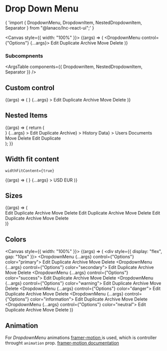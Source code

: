 
<Meta title="Utility/Dropdown Menu" component={DropdownMenu} />

# Drop Down Menu

<SyntaxHighlighter language="jsx" style={nord}>
  {
    'import { DropdownMenu, DropdownItem, NestedDropdownItem, Separator } from "@lanaco/lnc-react-ui";'
  }
</SyntaxHighlighter>

<Canvas style={{ width: "100%" }}>
  <Story name="Default" args={{}}>
    {(args) => (
      <DropdownMenu control={"Options"} {...args}>
        <DropdownItem icon="pen">Edit</DropdownItem>
        <DropdownItem icon="clone">Duplicate</DropdownItem>
        <Separator />
        <DropdownItem icon="archive">Archive</DropdownItem>
        <DropdownItem icon="arrow-right">Move</DropdownItem>
        <Separator />
        <DropdownItem icon="trash">Delete</DropdownItem>
      </DropdownMenu>
    )}
  </Story>
</Canvas>

<ArgsTable story="Default" />

### Subcompnents

<ArgsTable components={{ DropdownItem, NestedDropdownItem, Separator }} />

## Custom control

<Canvas>
  <Story name="Custom Control" args={{}}>
    {(args) => (
      <DropdownMenu
        control={
          <Button
            btnType={"outline"}
            borderRadius={"curved"}
            text="Options"
            trailingIcon="angle-down"
          />
        }
        {...args}
      >
        <DropdownItem icon="pen">Edit</DropdownItem>
        <DropdownItem icon="clone">Duplicate</DropdownItem>
        <Separator />
        <DropdownItem icon="archive" disabled>
          Archive
        </DropdownItem>
        <DropdownItem icon="arrow-right">Move</DropdownItem>
        <Separator />
        <DropdownItem icon="trash">Delete</DropdownItem>
      </DropdownMenu>
    )}
  </Story>
</Canvas>

## Nested Items

<Canvas>
  <Story name="Nested Items" args={{}}>
    {(args) => {
      return (
        <div
          style={{
            height: "200px",
            width: "100%",
            position: "relative",
            overflow: "auto",
          }}
        >
          <DropdownMenu
            control={<Button text="Options" trailingIcon="angle-down" />}
            {...args}
          >
            <DropdownItem icon="pen">Edit</DropdownItem>
            <DropdownItem icon="clone">Duplicate</DropdownItem>
            <Separator />
            <NestedDropdownItem
              item={<DropdownItem icon="archive">Archive</DropdownItem>}
            >
              <DropdownItem icon="clock">History</DropdownItem>
              <NestedDropdownItem
                defaultOpen={true}
                item={<DropdownItem icon="pen">Data</DropdownItem>}
              >
                <DropdownItem icon="users">Users</DropdownItem>
                <DropdownItem icon="file">Documents</DropdownItem>
              </NestedDropdownItem>
              <DropdownItem icon="arrow-right">Move</DropdownItem>
            </NestedDropdownItem>
            <Separator />
            <DropdownItem icon="trash">Delete</DropdownItem>
            <DropdownItem icon="pen">Edit</DropdownItem>
            <DropdownItem icon="clone">Duplicate</DropdownItem>
            <Separator />
          </DropdownMenu>
        </div>
      );
    }}
  </Story>
</Canvas>

## Width fit content

`widthFitContent={true}`

<Canvas>
  <Story name="Width Fit Content" args={{}}>
    {(args) => (
      <DropdownMenu
        widthFitContent={true}
        control={
          <Button
            btnType={"outline"}
            text="BAM"
            borderRadius={"curved"}
            trailingIcon="angle-down"
          />
        }
        {...args}
      >
        <DropdownItem>USD</DropdownItem>
        <DropdownItem>EUR</DropdownItem>
      </DropdownMenu>
    )}
  </Story>
</Canvas>

## Sizes

<Canvas>
  <Story name="Sizes" args={{}}>
    {(args) => (
      <div style={{ display: "flex", gap: "10px" }}>
        <DropdownMenu {...args} control={"Options"} size="small">
          <DropdownItem icon="pen">Edit</DropdownItem>
          <DropdownItem icon="clone">Duplicate</DropdownItem>
          <Separator />
          <DropdownItem icon="archive">Archive</DropdownItem>
          <DropdownItem icon="arrow-right">Move</DropdownItem>
          <Separator />
          <DropdownItem icon="trash">Delete</DropdownItem>
        </DropdownMenu>
        <DropdownMenu {...args} control={"Options"} size="medium">
          <DropdownItem icon="pen">Edit</DropdownItem>
          <DropdownItem icon="clone">Duplicate</DropdownItem>
          <Separator />
          <DropdownItem icon="archive">Archive</DropdownItem>
          <DropdownItem icon="arrow-right">Move</DropdownItem>
          <Separator />
          <DropdownItem icon="trash">Delete</DropdownItem>
        </DropdownMenu>
        <DropdownMenu {...args} control={"Options"} size="large">
          <DropdownItem icon="pen">Edit</DropdownItem>
          <DropdownItem icon="clone">Duplicate</DropdownItem>
          <Separator />
          <DropdownItem icon="archive">Archive</DropdownItem>
          <DropdownItem icon="arrow-right">Move</DropdownItem>
          <Separator />
          <DropdownItem icon="trash">Delete</DropdownItem>
        </DropdownMenu>
      </div>
    )}
  </Story>
</Canvas>

## Colors

<Canvas style={{ width: "100%" }}>
  <Story name="Colors" args={{}}>
    {(args) => (
      <div style={{ display: "flex", gap: "10px" }}>
        <DropdownMenu {...args} control={"Options"} color="primary">
          <DropdownItem icon="pen">Edit</DropdownItem>
          <DropdownItem icon="clone">Duplicate</DropdownItem>
          <Separator />
          <DropdownItem icon="archive">Archive</DropdownItem>
          <DropdownItem icon="arrow-right">Move</DropdownItem>
          <Separator />
          <DropdownItem icon="trash">Delete</DropdownItem>
        </DropdownMenu>
        <DropdownMenu {...args} control={"Options"} color="secondary">
          <DropdownItem icon="pen">Edit</DropdownItem>
          <DropdownItem icon="clone">Duplicate</DropdownItem>
          <Separator />
          <DropdownItem icon="archive">Archive</DropdownItem>
          <DropdownItem icon="arrow-right">Move</DropdownItem>
          <Separator />
          <DropdownItem icon="trash">Delete</DropdownItem>
        </DropdownMenu>
        <DropdownMenu {...args} control={"Options"} color="success">
          <DropdownItem icon="pen">Edit</DropdownItem>
          <DropdownItem icon="clone">Duplicate</DropdownItem>
          <Separator />
          <DropdownItem icon="archive">Archive</DropdownItem>
          <DropdownItem icon="arrow-right">Move</DropdownItem>
          <Separator />
          <DropdownItem icon="trash">Delete</DropdownItem>
        </DropdownMenu>
        <DropdownMenu {...args} control={"Options"} color="warning">
          <DropdownItem icon="pen">Edit</DropdownItem>
          <DropdownItem icon="clone">Duplicate</DropdownItem>
          <Separator />
          <DropdownItem icon="archive">Archive</DropdownItem>
          <DropdownItem icon="arrow-right">Move</DropdownItem>
          <Separator />
          <DropdownItem icon="trash">Delete</DropdownItem>
        </DropdownMenu>
        <DropdownMenu {...args} control={"Options"} color="danger">
          <DropdownItem icon="pen">Edit</DropdownItem>
          <DropdownItem icon="clone">Duplicate</DropdownItem>
          <Separator />
          <DropdownItem icon="archive">Archive</DropdownItem>
          <DropdownItem icon="arrow-right">Move</DropdownItem>
          <Separator />
          <DropdownItem icon="trash">Delete</DropdownItem>
        </DropdownMenu>
        <DropdownMenu {...args} control={"Options"} color="information">
          <DropdownItem icon="pen">Edit</DropdownItem>
          <DropdownItem icon="clone">Duplicate</DropdownItem>
          <Separator />
          <DropdownItem icon="archive">Archive</DropdownItem>
          <DropdownItem icon="arrow-right">Move</DropdownItem>
          <Separator />
          <DropdownItem icon="trash">Delete</DropdownItem>
        </DropdownMenu>
        <DropdownMenu {...args} control={"Options"} color="neutral">
          <DropdownItem icon="pen">Edit</DropdownItem>
          <DropdownItem icon="clone">Duplicate</DropdownItem>
          <Separator />
          <DropdownItem icon="archive">Archive</DropdownItem>
          <DropdownItem icon="arrow-right">Move</DropdownItem>
          <Separator />
          <DropdownItem icon="trash">Delete</DropdownItem>
        </DropdownMenu>
      </div>
    )}
  </Story>
</Canvas>

## Animation

For _DropdownMenu_ animations <u> [framer-motion](https://www.npmjs.com/package/framer-motion) </u> is used, which is controller throught `animation` prop. <u>[framer-motion documentation](https://www.framer.com/docs/animation/)</u>
